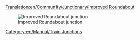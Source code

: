 [[Translation:en/Community/Junctionary/Improved Roundabout]]
{{fr/Traduction|en/Community/Junctionary/Improved Roundabout|0}}

{{en/Community/Junctionary/Navigation}}

[[File:en/Community/Junctionary/Improved.Roundabout.png|none|frame|Improved Roundabout junction]]

{{en/Community/Junctionary/Junction Criteria|Cheap|2|0|0|0|0||0|0|0|1|||Broken down trains affect whole junction.|
*Can handle up to 4 trains at a time
*Area: 9 x 9
}}

[[Category:en/Manual/Train Junctions]]